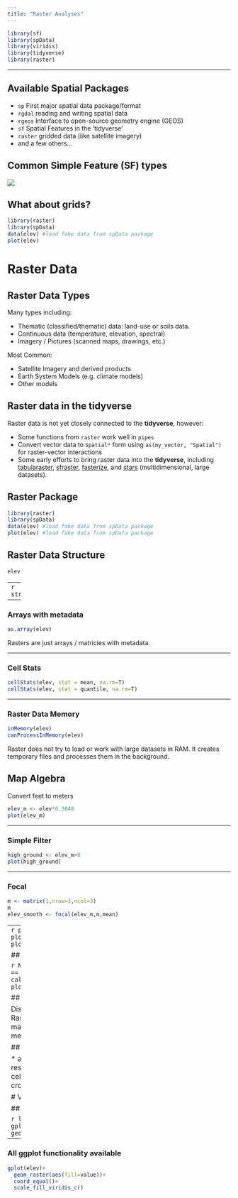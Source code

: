 ```yaml
---
title: "Raster Analyses"
---
```


```r
library(sf) 
library(spData)
library(viridis)
library(tidyverse)
library(raster)
```

---

## Available Spatial Packages

* `sp`  First major spatial data package/format
* `rgdal` reading and writing spatial data
* `rgeos` Interface to open-source geometry engine (GEOS)
* `sf` Spatial Features in the 'tidyverse'
* `raster` gridded data (like satellite imagery)
* and a few others...

## Common Simple Feature (SF) types

![](https://geocompr.robinlovelace.net/figures/sf-classes.png)

## What about grids?
```r
library(raster)
library(spData)
data(elev) #load fake data from spData package
plot(elev) 
```


# Raster Data

## Raster Data Types
Many types including:

* Thematic (classified/thematic) data: land-use or soils data.
* Continuous data (temperature, elevation, spectral)
* Imagery / Pictures (scanned maps, drawings, etc.)

Most Common:

* Satellite Imagery and derived products
* Earth System Models (e.g. climate models)
* Other models


## Raster data in the tidyverse

Raster data is not yet closely connected to the **tidyverse**, however:

- Some functions from `raster` work well in `pipes`
- Convert vector data to `Spatial*` form using `as(my_vector, "Spatial")` for raster-vector interactions
- Some early efforts to bring raster data into the **tidyverse**, including [tabularaster](https://github.com/hypertidy/tabularaster), [sfraster](https://github.com/mdsumner/sfraster), [fasterize](https://github.com/ecohealthalliance/fasterize), and [stars](https://github.com/r-spatial/stars) (multidimensional, large datasets).

## Raster Package
```r
library(raster)
library(spData)
data(elev) #load fake data from spData package
plot(elev) #load fake data from spData package
```



## Raster Data Structure
```r
elev
```

---
```r
str(elev)
```

---

### Arrays with metadata
```r
as.array(elev)
```
Rasters are just arrays / matricies with metadata.

---

### Cell Stats

```r
cellStats(elev, stat = mean, na.rm=T)
cellStats(elev, stat = quantile, na.rm=T)
```

---

### Raster Data Memory
```r
inMemory(elev)
canProcessInMemory(elev)
```
Raster does not try to load or work with large datasets in RAM.  It creates temporary files and processes them in the background.

## Map Algebra

Convert feet to meters
```r
elev_m <- elev*0.3048
plot(elev_m)
```

---

### Simple Filter
```r
high_ground <- elev_m>8
plot(high_ground)
```


---

### Focal
```r
m <- matrix(1,nrow=3,ncol=3)
m
elev_smooth <- focal(elev_m,m,mean)
```
---
```r
par(mfrow=c(1,2))
plot(elev_m)
plot(elev_smooth)
```

## Arbitrary functions

```r
NA16=function(x) ifelse(x == 16,1,NA)
one_cell <- calc(elev,fun = NA16)
plot(one_cell)
```

## Distances to non-NA cells
```r
distance(one_cell)%>%
  plot()
```

Distance unit is meters if RasterLayer is `+proj=longlat`, map units (typically also meters) otherwise.

## And much more

* aggregate (to coarser resolution)
* area (calculate cell area)
* buffer
* contour
* crop
* interpolate
* Moran's I


# Visualization

## ggplot

```r
library(rasterVis)
gplot(elev)+
  geom_raster(aes(fill=value))
```

---

### All ggplot functionality available

```r
gplot(elev)+
  geom_raster(aes(fill=value))+
  coord_equal()+
  scale_fill_viridis_c()
```


